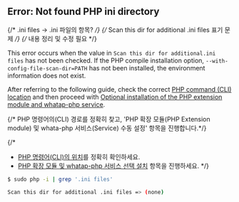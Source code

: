 ## Error: Not found PHP ini directory

{/* .ini files -> .ini 파일의 항목? */}
{/* Scan this dir for additional .ini files 표기 문제 */}
{/* 내용 정리 및 수정 필요 */}

This error occurs when the value in `Scan this dir for additional.ini files` has not been checked. If the PHP compile installation option, `--with-config-file-scan-dir=PATH` has not been installed, the environment information does not exist. 

After referring to the following guide, check the correct [PHP command (CLI) location](#check-php-cli-path) and then proceed with [Optional installation of the PHP extension module and whatap-php service](#extension-modul-manual-setting).

{/* PHP 명령어의(CLI) 경로를 정확히 찾고, 'PHP 확장 모듈(PHP Extension module) 및 whata-php 서비스(Service) 수동 설정' 항목을 진행합니다.*/}

{/*

- [PHP 명령어(CLI)의 위치](#php-명령어cli-경로-확인)를 정확히 확인하세요.
- [PHP 확장 모듈 및 whatap-php 서비스 선택 설치](#php-확장-모듈-및-whatap-php-서비스-수동-설정) 항목을 진행하세요.
  */}

```bash
$ sudo php -i | grep '.ini files'

Scan this dir for additional .ini files => (none)
```
